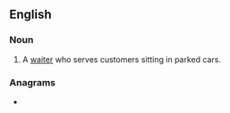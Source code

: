 {{also|carhop|car-hop}}
==English==

===Noun===
{{en-noun}}

# A [[waiter]] who serves customers sitting in parked cars.

===Anagrams===
* {{anagrams|en|Chopra|coprah}}